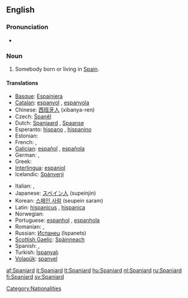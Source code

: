 ==English==

===Pronunciation===
*{{audio|en-us-Spaniard.ogg|Audio (US)}}

===Noun===
{{en-noun}}

# Somebody born or living in [[w:Spain|Spain]].

====Translations====
{{trans-top|Spaniard}}
* [[Basque]]: [[Espainiera]]
* [[Catalan]]: [[espanyol]] {{m}}, [[espanyola]] {{f}}
* Chinese: [[西班牙人]] (xibanya-ren)
* Czech: [[Španěl]] {{m}}
* Dutch: [[Spanjaard]] {{m}}, [[Spaanse]] {{f}}
* Esperanto: [[hispano]] {{m}}, [[hispanino]] {{f}}
* Estonian: {{t-|et|hispaanlane}}
* French: {{t+|fr|espagnol|m}}, {{t+|fr|espagnole|f}}
* [[Galician]]: [[español]] {{m}}, [[española]] {{f}}
* German: {{t+|de|Spanier|m}}, {{t+|de|Spanierin|f}}
* Greek: {{t+|el|Ισπανός|m|sc=Grek}}
* [[Interlingua]]: [[espaniol]]
* Icelandic: [[Spánverji]] {{m}}
{{trans-mid}}
* Italian: {{t+|it|spagnolo|m}}, {{t+|it|spagnola|f}}
* Japanese: [[スペイン人]] (supeinjin)
* Korean: [[스페인 사람]] (seupein saram)
* Latin: [[hispanicus]] {{m}}, [[hispanica]] {{f}}
* Norwegian: {{t-|no|spanjol|m}}
* Portuguese: [[espanhol]] {{m}}, [[espanhola]] {{f}}
* Romanian: {{t-|ro|spaniol|m}}, {{t+|ro|spaniolă|f}}
* Russian: [[Испанец]] (Ispanets)
* [[Scottish Gaelic]]: [[Spàinneach]] {{m}}
* Spanish: {{t+|es|español|m}}, {{t+|es|española|f}}
* Turkish: [[İspanyalı]]
* [[Volapük]]: [[spanyel]]
{{trans-bot}}

[[Category:Nationalities]]

[[af:Spaniard]]
[[it:Spaniard]]
[[lt:Spaniard]]
[[hu:Spaniard]]
[[nl:Spaniard]]
[[ru:Spaniard]]
[[fi:Spaniard]]
[[sv:Spaniard]]